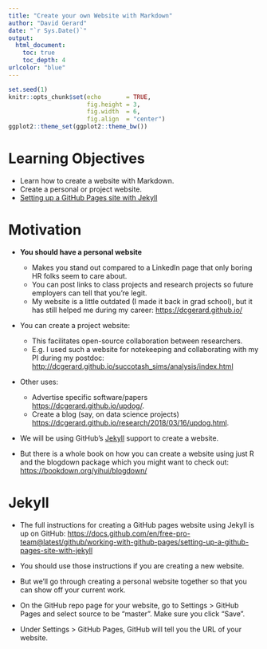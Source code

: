 ```yaml
---
title: "Create your own Website with Markdown"
author: "David Gerard"
date: "`r Sys.Date()`"
output:  
  html_document:
    toc: true
    toc_depth: 4
urlcolor: "blue"
---
```



```r
set.seed(1)
knitr::opts_chunk$set(echo       = TRUE, 
                      fig.height = 3, 
                      fig.width  = 6,
                      fig.align  = "center")
ggplot2::theme_set(ggplot2::theme_bw())
```

# Learning Objectives

- Learn how to create a website with Markdown.
- Create a personal or project website.
- [Setting up a GitHub Pages site with Jekyll](https://docs.github.com/en/free-pro-team@latest/github/working-with-github-pages/setting-up-a-github-pages-site-with-jekyll)

# Motivation

- **You should have a personal website**
    - Makes you stand out compared to a LinkedIn page that only boring HR folks
      seem to care about.
    - You can post links to class projects and research projects so future
      employers can tell that you're legit.
    - My website is a little outdated (I made it back in grad school), but
      it has still helped me during my career: <https://dcgerard.github.io/>
  
- You can create a project website:
    - This facilitates open-source collaboration between researchers.
    - E.g. I used such a website for notekeeping and collaborating with
      my PI during my postdoc: <http://dcgerard.github.io/succotash_sims/analysis/index.html>

- Other uses:
    - Advertise specific software/papers <https://dcgerard.github.io/updog/>.
    - Create a blog (say, on data science projects) <https://dcgerard.github.io/research/2018/03/16/updog.html>.
    
- We will be using GitHub's [Jekyll](https://jekyllrb.com/) support to create a website. 

- But there is a whole book on how you can create a website using just R and the blogdown package which you might want to check out: <https://bookdown.org/yihui/blogdown/>

# Jekyll

- The full instructions for creating a GitHub pages website using Jekyll is up on GitHub: <https://docs.github.com/en/free-pro-team@latest/github/working-with-github-pages/setting-up-a-github-pages-site-with-jekyll>

- You should use those instructions if you are creating a new website.

- But we'll go through creating a personal website together so that you can show off your current work.


- On the GitHub repo page for your website, go to Settings > GitHub Pages and select source to be "master". Make sure you click "Save".

- Under Settings > GitHub Pages, GitHub will tell you the URL of your website.

